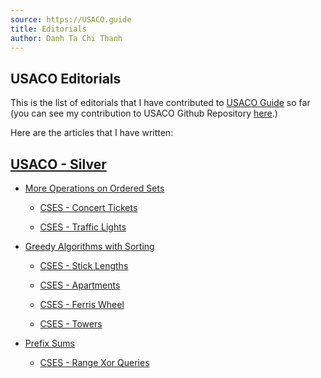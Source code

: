 ---
source: https://USACO.guide
title: Editorials
author: Danh Ta Chi Thanh
---

## USACO Editorials

This is the list of editorials that I have contributed to [USACO Guide](https://usaco.guide/) so far (you can see my contribution to USACO Github Repository [here](https://github.com/pulls?q=is%3Apr+author%3Atachithanhdanh+user%3Acpinitiative).)

Here are the articles that I have written:

## [USACO - Silver](https://usaco.guide/silver)

- [More Operations on Ordered Sets](https://usaco.guide/silver/intro-ordered?lang=cpp) 

  - [CSES - Concert Tickets](https://usaco.guide/solutions/cses-1091?lang=cpp)

  - [CSES - Traffic Lights](https://usaco.guide/solutions/cses-1163?lang=cpp)

- [Greedy Algorithms with Sorting](https://usaco.guide/silver/greedy?lang=cpp)

  - [CSES - Stick Lengths](https://usaco.guide/solutions/cses-1074?lang=cpp)

  - [CSES - Apartments](https://usaco.guide/solutions/cses-1084?lang=cpp)

  - [CSES - Ferris Wheel](https://usaco.guide/solutions/cses-1090?lang=cpp)

  - [CSES - Towers](https://usaco.guide/solutions/cses-1073?lang=cpp)

- [Prefix Sums](https://usaco.guide/silver/greedy?lang=cpp)

  - [CSES - Range Xor Queries](https://usaco.guide/solutions/cses-1650?lang=cpp)
